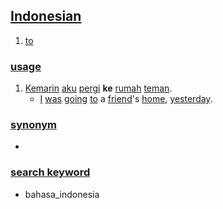 == [[Indonesian]] ==

# [[to]]

=== [[usage]] ===
# [[kemarin|Kemarin]] [[aku]] [[pergi]] '''ke''' [[rumah]] [[teman]].
#* [[I]] [[be|was]] [[go]]ing [[to]] a [[friend]]'s [[home]], [[yesterday]].

=== [[synonym]] ===
* [[ ]]

=== [[search keyword]] ===
* bahasa_indonesia